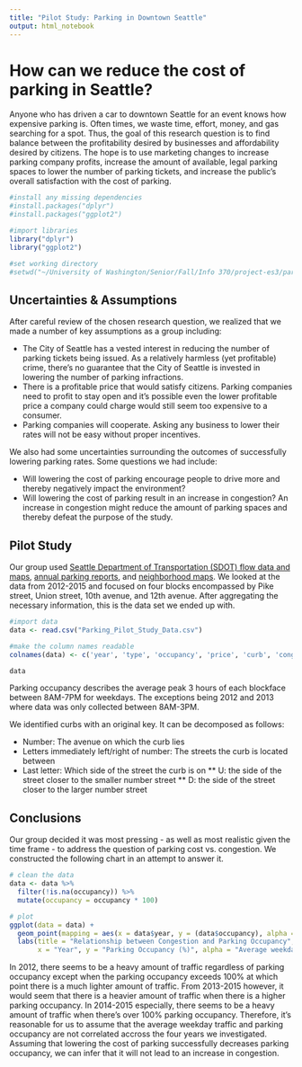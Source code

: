---
title: "Pilot Study: Parking in Downtown Seattle"
output: html_notebook
---

# How can we reduce the cost of parking in Seattle?
Anyone who has driven a car to downtown Seattle for an event knows how expensive parking is. Often times, we waste time, effort, money, and gas searching for a spot. Thus, the goal of this research question is to find balance between the profitability desired by businesses and affordability desired by citizens. The hope is to use marketing changes to increase parking company profits, increase the amount of available, legal parking spaces to lower the number of parking tickets, and increase the public's overall satisfaction with the cost of parking.

```{r, include=FALSE}
#install any missing dependencies
#install.packages("dplyr")
#install.packages("ggplot2")

#import libraries
library("dplyr")
library("ggplot2")

#set working directory
#setwd("~/University of Washington/Senior/Fall/Info 370/project-es3/parking_pilot_study")
```

## Uncertainties & Assumptions
After careful review of the chosen research question, we realized that we made a number of key assumptions as a group including:

* The City of Seattle has a vested interest in reducing the number of parking tickets being issued. As a relatively harmless (yet profitable) crime, there's no guarantee that the City of Seattle is invested in lowering the number of parking infractions.
* There is a profitable price that would satisfy citizens. Parking companies need to profit to stay open and it's possible even the lower profitable price a company could charge would still seem too expensive to a consumer.
* Parking companies will cooperate. Asking any business to lower their rates will not be easy without proper incentives.

We also had some uncertainties surrounding the outcomes of successfully lowering parking rates. Some questions we had include:

* Will lowering the cost of parking encourage people to drive more and thereby negatively impact the environment?
* Will lowering the cost of parking result in an increase in congestion? An increase in congestion might reduce the amount of parking spaces and thereby defeat the purpose of the study.

## Pilot Study
Our group used [Seattle Department of Transportation (SDOT) flow data and maps](https://www.seattle.gov/transportation/tfdmaps.htm), [annual parking reports](http://www.seattle.gov/transportation/parking/reports.htm), and [neighborhood maps](http://www.seattle.gov/transportation/parking/reports.htm). We looked at the data from 2012-2015 and focused on four blocks encompassed by Pike street, Union street, 10th avenue, and 12th avenue. After aggregating the necessary information, this is the data set we ended up with.

```{r, echo=FALSE}
#import data
data <- read.csv("Parking_Pilot_Study_Data.csv")

#make the column names readable
colnames(data) <- c('year', 'type', 'occupancy', 'price', 'curb', 'congestion')

data
```

Parking occupancy describes the average peak 3 hours of each blockface between 8AM-7PM for weekdays. The exceptions being 2012 and 2013 where data was only collected between 8AM-3PM.

We identified curbs with an original key. It can be decomposed as follows:

* Number: The avenue on which the curb lies
* Letters immediately left/right of number: The streets the curb is located between
* Last letter: Which side of the street the curb is on
** U: the side of the street closer to the smaller number street
** D: the side of the street closer to the larger number street

## Conclusions
Our group decided it was most pressing - as well as most realistic given the time frame - to address the question of parking cost vs. congestion. We constructed the following chart in an attempt to answer it.

```{r}
# clean the data
data <- data %>%
  filter(!is.na(occupancy)) %>%
  mutate(occupancy = occupancy * 100)

# plot
ggplot(data = data) +
  geom_point(mapping = aes(x = data$year, y = (data$occupancy), alpha = data$congestion), color = 'blue') +
  labs(title = "Relationship between Congestion and Parking Occupancy",
       x = "Year", y = "Parking Occupancy (%)", alpha = "Average weekday traffic")
```

In 2012, there seems to be a heavy amount of traffic regardless of parking occupancy except when the parking occupancy exceeds 100% at which point there is a much lighter amount of traffic. From 2013-2015 however, it would seem that there is a heavier amount of traffic when there is a higher parking occupancy. In 2014-2015 especially, there seems to be a heavy amount of traffic when there's over 100% parking occupancy. Therefore, it's reasonable for us to assume that the average weekday traffic and parking occupancy are not correlated accross the four years we investigated. Assuming that lowering the cost of parking successfully decreases parking occupancy, we can infer that it will not lead to an increase in congestion.
